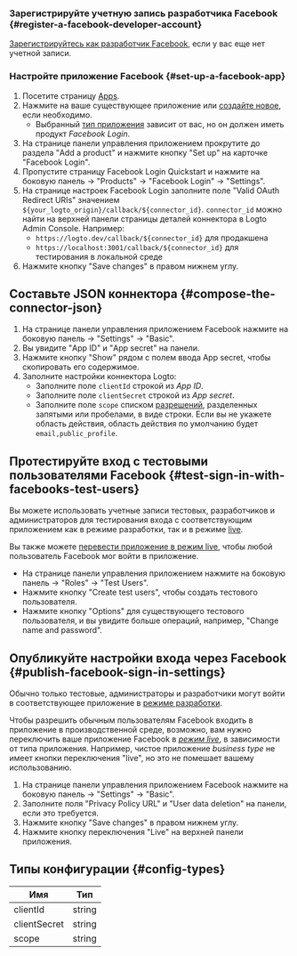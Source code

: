 ### Зарегистрируйте учетную запись разработчика Facebook \{#register-a-facebook-developer-account}

[Зарегистрируйтесь как разработчик Facebook](https://developers.facebook.com/docs/development/register/), если у вас еще нет учетной записи.

### Настройте приложение Facebook \{#set-up-a-facebook-app}

1. Посетите страницу [Apps](https://developers.facebook.com/apps).
2. Нажмите на ваше существующее приложение или [создайте новое](https://developers.facebook.com/docs/development/create-an-app), если необходимо.
   - Выбранный [тип приложения](https://developers.facebook.com/docs/development/create-an-app/app-dashboard/app-types) зависит от вас, но он должен иметь продукт _Facebook Login_.
3. На странице панели управления приложением прокрутите до раздела "Add a product" и нажмите кнопку "Set up" на карточке "Facebook Login".
4. Пропустите страницу Facebook Login Quickstart и нажмите на боковую панель -> "Products" -> "Facebook Login" -> "Settings".
5. На странице настроек Facebook Login заполните поле "Valid OAuth Redirect URIs" значением `${your_logto_origin}/callback/${connector_id}`. `connector_id` можно найти на верхней панели страницы деталей коннектора в Logto Admin Console. Например:
   - `https://logto.dev/callback/${connector_id}` для продакшена
   - `https://localhost:3001/callback/${connector_id}` для тестирования в локальной среде
6. Нажмите кнопку "Save changes" в правом нижнем углу.

## Составьте JSON коннектора \{#compose-the-connector-json}

1. На странице панели управления приложением Facebook нажмите на боковую панель -> "Settings" -> "Basic".
2. Вы увидите "App ID" и "App secret" на панели.
3. Нажмите кнопку "Show" рядом с полем ввода App secret, чтобы скопировать его содержимое.
4. Заполните настройки коннектора Logto:
   - Заполните поле `clientId` строкой из _App ID_.
   - Заполните поле `clientSecret` строкой из _App secret_.
   - Заполните поле `scope` списком [разрешений](https://developers.facebook.com/docs/permissions/reference), разделенных запятыми или пробелами, в виде строки. Если вы не укажете область действия, область действия по умолчанию будет `email,public_profile`.

## Протестируйте вход с тестовыми пользователями Facebook \{#test-sign-in-with-facebooks-test-users}

Вы можете использовать учетные записи тестовых, разработчиков и администраторов для тестирования входа с соответствующим приложением как в режиме разработки, так и в режиме [live](https://developers.facebook.com/docs/development/build-and-test/app-modes).

Вы также можете [перевести приложение в режим live](https://developers.facebook.com/docs/development/build-and-test/app-modes#live-mode), чтобы любой пользователь Facebook мог войти в приложение.

- На странице панели управления приложением нажмите на боковую панель -> "Roles" -> "Test Users".
- Нажмите кнопку "Create test users", чтобы создать тестового пользователя.
- Нажмите кнопку "Options" для существующего тестового пользователя, и вы увидите больше операций, например, "Change name and password".

## Опубликуйте настройки входа через Facebook \{#publish-facebook-sign-in-settings}

Обычно только тестовые, администраторы и разработчики могут войти в соответствующее приложение в [режиме разработки](https://developers.facebook.com/docs/development/build-and-test/app-modes#development-mode).

Чтобы разрешить обычным пользователям Facebook входить в приложение в производственной среде, возможно, вам нужно переключить ваше приложение Facebook в _[режим live](https://developers.facebook.com/docs/development/build-and-test/app-modes#live-mode)_, в зависимости от типа приложения.
Например, чистое приложение _business type_ не имеет кнопки переключения "live", но это не помешает вашему использованию.

1. На странице панели управления приложением Facebook нажмите на боковую панель -> "Settings" -> "Basic".
2. Заполните поля "Privacy Policy URL" и "User data deletion" на панели, если это требуется.
3. Нажмите кнопку "Save changes" в правом нижнем углу.
4. Нажмите кнопку переключения "Live" на верхней панели приложения.

## Типы конфигурации \{#config-types}

| Имя          | Тип    |
| ------------ | ------ |
| clientId     | string |
| clientSecret | string |
| scope        | string |
